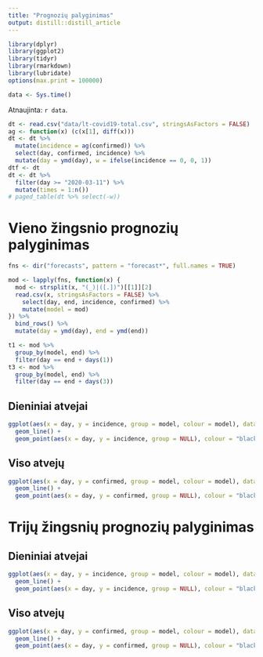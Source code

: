 ```yaml
---
title: "Prognozių palyginimas"
output: distill::distill_article
---
```


```r
library(dplyr)
library(ggplot2)
library(tidyr)
library(rmarkdown)
library(lubridate)
options(max.print = 100000)
```

```r
data <- Sys.time()
```

Atnaujinta: `r data`. 


```r
dt <- read.csv("data/lt-covid19-total.csv", stringsAsFactors = FALSE)
ag <- function(x) (c(x[1], diff(x)))
dt <- dt %>%
  mutate(incidence = ag(confirmed)) %>%
  select(day, confirmed, incidence) %>%
  mutate(day = ymd(day), w = ifelse(incidence == 0, 0, 1))
dtf <- dt
dt <- dt %>%
  filter(day >= "2020-03-11") %>%
  mutate(times = 1:n())
# paged_table(dt %>% select(-w))
```

# Vieno žingsnio prognozių palyginimas

```r
fns <- dir("forecasts", pattern = "forecast*", full.names = TRUE)

mod <- lapply(fns, function(x) {
  mod <- strsplit(x, "(_)|([.])")[[1]][2]
  read.csv(x, stringsAsFactors = FALSE) %>%
    select(day, end, incidence, confirmed) %>%
    mutate(model = mod)
}) %>%
  bind_rows() %>%
  mutate(day = ymd(day), end = ymd(end))

t1 <- mod %>%
  group_by(model, end) %>%
  filter(day == end + days(1))
t3 <- mod %>%
  group_by(model, end) %>%
  filter(day == end + days(3))
```

## Dieniniai atvejai

```r

ggplot(aes(x = day, y = incidence, group = model, colour = model), data = t1) +
  geom_line() +
  geom_point(aes(x = day, y = incidence, group = NULL), colour = "black", data = dt)
```

## Viso atvejų

```r
ggplot(aes(x = day, y = confirmed, group = model, colour = model), data = t1) +
  geom_line() +
  geom_point(aes(x = day, y = confirmed, group = NULL), colour = "black", data = dt)
```


# Trijų žingsnių prognozių palyginimas

## Dieniniai atvejai

```r

ggplot(aes(x = day, y = incidence, group = model, colour = model), data = t3) +
  geom_line() +
  geom_point(aes(x = day, y = incidence, group = NULL), colour = "black", data = dt)
```

## Viso atvejų

```r
ggplot(aes(x = day, y = confirmed, group = model, colour = model), data = t3) +
  geom_line() +
  geom_point(aes(x = day, y = confirmed, group = NULL), colour = "black", data = dt)
```

